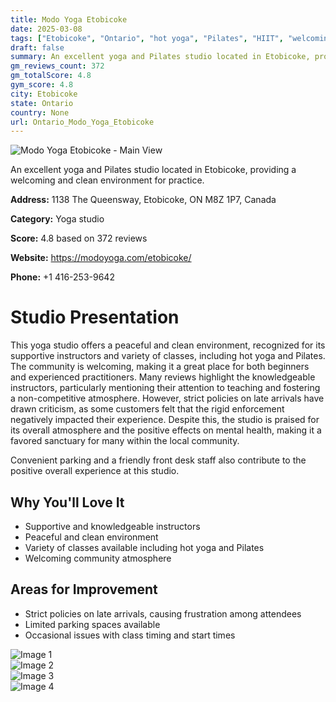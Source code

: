 ```yaml
---
title: Modo Yoga Etobicoke
date: 2025-03-08
tags: ["Etobicoke", "Ontario", "hot yoga", "Pilates", "HIIT", "welcoming", "clean", "Etobicoke"]  
draft: false
summary: An excellent yoga and Pilates studio located in Etobicoke, providing a welcoming and clean environment for practice.
gm_reviews_count: 372
gm_totalScore: 4.8
gym_score: 4.8
city: Etobicoke
state: Ontario
country: None
url: Ontario_Modo_Yoga_Etobicoke
---
```


<div className="aspect-[16/9] relative my-8">
  <img 
    src="https://lh5.googleusercontent.com/p/AF1QipM-TGpRLbmm80b_7giM3Tc8Hh2PUTJl0FjyuNbw=w1920-h1080-k-no"
    alt="Modo Yoga Etobicoke - Main View"
    className="object-cover absolute inset-0 w-full h-full rounded-lg"
  />
</div>

An excellent yoga and Pilates studio located in Etobicoke, providing a welcoming and clean environment for practice.

**Address:** 1138 The Queensway, Etobicoke, ON M8Z 1P7, Canada

**Category:** Yoga studio

**Score:** 4.8 based on 372 reviews

**Website:** https://modoyoga.com/etobicoke/

**Phone:** +1 416-253-9642

# Studio Presentation

This yoga studio offers a peaceful and clean environment, recognized for its supportive instructors and variety of classes, including hot yoga and Pilates. The community is welcoming, making it a great place for both beginners and experienced practitioners. Many reviews highlight the knowledgeable instructors, particularly mentioning their attention to teaching and fostering a non-competitive atmosphere. However, strict policies on late arrivals have drawn criticism, as some customers felt that the rigid enforcement negatively impacted their experience. Despite this, the studio is praised for its overall atmosphere and the positive effects on mental health, making it a favored sanctuary for many within the local community.

Convenient parking and a friendly front desk staff also contribute to the positive overall experience at this studio.

## Why You'll Love It

- Supportive and knowledgeable instructors
- Peaceful and clean environment
- Variety of classes available including hot yoga and Pilates
- Welcoming community atmosphere

## Areas for Improvement

- Strict policies on late arrivals, causing frustration among attendees
- Limited parking spaces available
- Occasional issues with class timing and start times

<div className="grid grid-cols-1 xl:grid-cols-2 gap-4 my-8">
<div className="aspect-[4/3] relative"><img src="https://lh3.googleusercontent.com/p/AF1QipMs9SY5L5VHaOUs5jZPgIGU3jQE6RBewnuRpLvK=w1920-h1080-k-no" alt="Image 1" className="object-cover absolute inset-0 w-full h-full rounded-lg" /></div>
<div className="aspect-[4/3] relative"><img src="https://lh5.googleusercontent.com/p/AF1QipPRdqtz9SjWYCqw7_csQctKWrZSgiT9bYb_PG3_=w1920-h1080-k-no" alt="Image 2" className="object-cover absolute inset-0 w-full h-full rounded-lg" /></div>
<div className="aspect-[4/3] relative"><img src="https://lh5.googleusercontent.com/p/AF1QipNXCtpborqzKAy2cHTmK8LPMJJZj3pQum_gzm0r=w1920-h1080-k-no" alt="Image 3" className="object-cover absolute inset-0 w-full h-full rounded-lg" /></div>
<div className="aspect-[4/3] relative"><img src="https://lh5.googleusercontent.com/p/AF1QipMiIt7nY77Neue7JalAgYITEGSCIkYKxw-yZ07s=w1920-h1080-k-no" alt="Image 4" className="object-cover absolute inset-0 w-full h-full rounded-lg" /></div>
</div>
